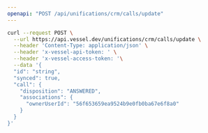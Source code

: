 ```yaml
---
openapi: "POST /api/unifications/crm/calls/update"
---
```


<RequestExample>

```bash Request
curl --request POST \
  --url https://api.vessel.dev/unifications/crm/calls/update \
  --header 'Content-Type: application/json' \
  --header 'x-vessel-api-token: ' \
  --header 'x-vessel-access-token: '\
  --data '{
  "id": "string",
  "synced": true,
  "call": {
    "disposition": "ANSWERED",
    "associations": {
      "ownerUserId": "56f653659ea9524b9e0fb0ba67e6f8a0"
    }
  }
}'
```

</RequestExample>
